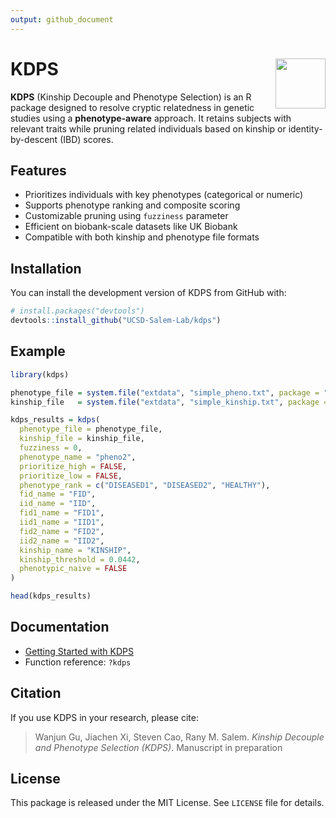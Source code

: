```yaml
---
output: github_document
---
```


# KDPS <img src="man/figures/logo.png" align="right" height="80"/>

**KDPS** (Kinship Decouple and Phenotype Selection) is an R package designed to resolve cryptic relatedness in genetic studies using a **phenotype-aware** approach. It retains subjects with relevant traits while pruning related individuals based on kinship or identity-by-descent (IBD) scores.

## Features

- Prioritizes individuals with key phenotypes (categorical or numeric)
- Supports phenotype ranking and composite scoring
- Customizable pruning using `fuzziness` parameter
- Efficient on biobank-scale datasets like UK Biobank
- Compatible with both kinship and phenotype file formats

## Installation

You can install the development version of KDPS from GitHub with:

```r
# install.packages("devtools")
devtools::install_github("UCSD-Salem-Lab/kdps")
```

## Example

```r
library(kdps)

phenotype_file = system.file("extdata", "simple_pheno.txt", package = "kdps")
kinship_file   = system.file("extdata", "simple_kinship.txt", package = "kdps")

kdps_results = kdps(
  phenotype_file = phenotype_file,
  kinship_file = kinship_file,
  fuzziness = 0,
  phenotype_name = "pheno2",
  prioritize_high = FALSE,
  prioritize_low = FALSE,
  phenotype_rank = c("DISEASED1", "DISEASED2", "HEALTHY"),
  fid_name = "FID",
  iid_name = "IID",
  fid1_name = "FID1",
  iid1_name = "IID1",
  fid2_name = "FID2",
  iid2_name = "IID2",
  kinship_name = "KINSHIP",
  kinship_threshold = 0.0442,
  phenotypic_naive = FALSE
)

head(kdps_results)
```

## Documentation

- [Getting Started with KDPS](https://UCSD-Salem-Lab.github.io/kdps/articles/kdps-intro.html)
- Function reference: `?kdps`

## Citation

If you use KDPS in your research, please cite:

> Wanjun Gu, Jiachen Xi, Steven Cao, Rany M. Salem. *Kinship Decouple and Phenotype Selection (KDPS)*. Manuscript in preparation

## License

This package is released under the MIT License. See `LICENSE` file for details.
